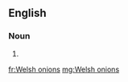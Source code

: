 ==English==

===Noun===
{{head|en|noun plural form}}

# {{plural of|Welsh onion|lang=en}}

[[fr:Welsh onions]]
[[mg:Welsh onions]]